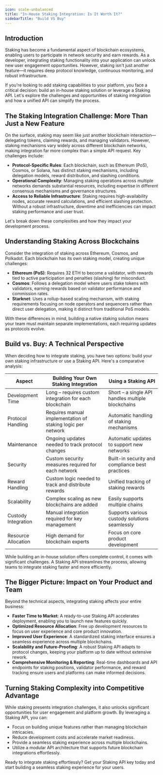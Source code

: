 ```yaml
---
icon: scale-unbalanced
title: "In-House Staking Integration: Is It Worth It?"
sidebarTitle: "Build VS Buy"
---
```


## Introduction

Staking has become a fundamental aspect of blockchain ecosystems, enabling users to participate in network security and earn rewards. As a developer, integrating staking functionality into your application can unlock new user engagement opportunities. However, staking isn't just another feature—it requires deep protocol knowledge, continuous monitoring, and robust infrastructure.

If you're looking to add staking capabilities to your platform, you face a critical decision: build an in-house staking solution or leverage a Staking API. Let's explore the challenges and opportunities of staking integration and how a unified API can simplify the process.

## The Staking Integration Challenge: More Than Just a New Feature

On the surface, staking may seem like just another blockchain interaction—delegating tokens, claiming rewards, and managing validators. However, staking mechanisms vary widely across different blockchain networks, making integration far more complex than a simple API request. Key challenges include:

- **Protocol-Specific Rules**: Each blockchain, such as Ethereum (PoS), Cosmos, or Solana, has distinct staking mechanisms, including delegation models, reward distribution, and slashing conditions.
- **Operational Complexity**: Managing staking operations across multiple networks demands substantial resources, including expertise in different consensus mechanisms and governance structures.
- **Access to Reliable Infrastructure**: Staking requires high-availability nodes, accurate reward calculations, and efficient slashing protection. Without a robust infrastructure, downtime and inefficiencies can impact staking performance and user trust.

Let's break down these complexities and how they impact your development process.

## Understanding Staking Across Blockchains

Consider the integration of staking across Ethereum, Cosmos, and Polkadot. Each blockchain has its own staking model, creating unique challenges:

- **Ethereum (PoS)**: Requires 32 ETH to become a validator, with rewards tied to active participation and penalties (slashing) for misconduct.
- **Cosmos**: Follows a delegation model where users stake tokens with validators, earning rewards based on validator performance and commission rates.
- **Starknet**: Uses a rollup-based scaling mechanism, with staking requirements focusing on node operators and sequencers rather than direct user delegation, making it distinct from traditional PoS models.

With these differences in mind, building a native staking solution means your team must maintain separate implementations, each requiring updates as protocols evolve.

## Build vs. Buy: A Technical Perspective

When deciding how to integrate staking, you have two options: build your own staking infrastructure or use a Staking API. Here's a comparative analysis:

<table style={{ width: "100%", tableLayout: "fixed" }}>
  <thead>
    <tr>
      <th style={{ textAlign: "center", minWidth: "230px", verticalAlign: "middle" }}>Aspect</th>
      <th style={{ textAlign: "center", minWidth: "230px", verticalAlign: "middle" }}>Building Your Own Staking Integration</th>
      <th style={{ textAlign: "center", minWidth: "230px", verticalAlign: "middle" }}>Using a Staking API</th>
    </tr>
  </thead>
  <tbody>
    <tr>
      <td style={{ textAlign: "center" }}>Development Time</td>
      <td>Long – requires custom integration for each blockchain</td>
      <td>Short – a single API handles multiple blockchains</td>
    </tr>
    <tr>
      <td style={{ textAlign: "center" }}>Protocol Handling</td>
      <td>Requires manual implementation of staking logic per network</td>
      <td>Automatic handling of staking mechanisms</td>
    </tr>
    <tr>
      <td style={{ textAlign: "center" }}>Maintenance</td>
      <td>Ongoing updates needed to track protocol changes</td>
      <td>Automatic updates to support new networks</td>
    </tr>
    <tr>
      <td style={{ textAlign: "center" }}>Security</td>
      <td>Custom security measures required for each network</td>
      <td>Built-in security and compliance best practices</td>
    </tr>
    <tr>
      <td style={{ textAlign: "center" }}>Reward Handling</td>
      <td>Custom logic needed to track and distribute rewards</td>
      <td>Unified tracking of staking rewards</td>
    </tr>
    <tr>
      <td style={{ textAlign: "center" }}>Scalability</td>
      <td>Complex scaling as new blockchains are added</td>
      <td>Easily supports multiple chains</td>
    </tr>
    <tr>
      <td style={{ textAlign: "center" }}>Custody Integration</td>
      <td>Manual integration required for key management</td>
      <td>Supports various custody solutions seamlessly</td>
    </tr>
    <tr>
      <td style={{ textAlign: "center" }}>Resource Allocation</td>
      <td>High demand for blockchain experts</td>
      <td>Focus on core product development</td>
    </tr>
  </tbody>
</table>

While building an in-house solution offers complete control, it comes with significant challenges. A Staking API streamlines the process, allowing teams to integrate staking faster and more efficiently.

## The Bigger Picture: Impact on Your Product and Team

Beyond the technical aspects, integrating staking affects your entire business:

- **Faster Time to Market**: A ready-to-use Staking API accelerates deployment, enabling you to launch new features quickly.
- **Optimized Resource Allocation**: Free up development resources to focus on user experience and core product innovation.
- **Improved User Experience**: A standardized staking interface ensures a seamless experience across multiple blockchains.
- **Scalability and Future-Proofing**: A robust Staking API adapts to protocol changes, keeping your platform up to date without extensive rework.
- **Comprehensive Monitoring & Reporting**: Real-time dashboards and API endpoints for staking positions, validator performance, and reward tracking ensure users and platforms can make informed decisions.

## Turning Staking Complexity into Competitive Advantage

While staking presents integration challenges, it also unlocks significant opportunities for user engagement and platform growth. By leveraging a Staking API, you can:

- Focus on building unique features rather than managing blockchain intricacies.
- Reduce development costs and accelerate market readiness.
- Provide a seamless staking experience across multiple blockchains.
- Utilize a modular API architecture that supports future blockchain integrations effortlessly.

Ready to integrate staking effortlessly? Get your Staking API key today and start building a seamless staking experience for your users.
